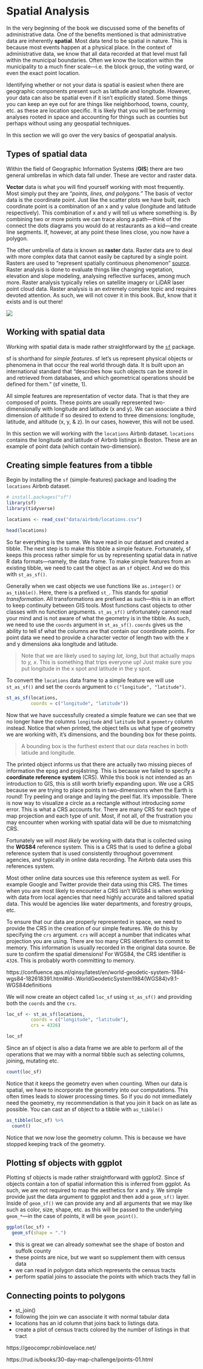 # Spatial Analysis

In the very beginning of the book we discussed some of the benefits of administrative data. One of the benefits mentioned is that administrative data are inherently **spatial**. Most data tend to be spatial in nature. This is because most events happen at a physical place. In the context of administrative data, we know that all data recorded at that level must fall within the municipal boundaries. Often we know the location within the municipality to a much finer scale—i.e. the block group, the voting ward, or even the exact point location. 

Identifying whether or not your data is spatial is easiest when there are geographic components present such as latitude and longitude. However, your data can also be spatial even if it isn't explicitly stated. Some things you can keep an eye out for are things like neighborhood, towns, county, etc. as these are location specific. It is likely that you will be performing analyses rooted in space and accounting for things such as counties but perhaps without using any geospatial techniques. 

In this section we will go over the very basics of geospatial analysis. 


## Types of spatial data

Within the field of Geographic Information Systems (**GIS**) there are two general umbrellas in which data fall under. These are vector and raster data.

**Vector** data is what you will find yourself working with most frequently. Most simply put they are _"points, lines, and polygons."_ The basis of vector data is the coordinate point. Just like the scatter plots we have built, each coordinate point is a combination of an x and y value (longitude and latitude respectively). This combination of x and y will tell us where something is. By combining two or more points we can trace along a path—think of the connect the dots diagrams you would do at restaurants as a kid—and create line segments. If, however, at any point these lines close, you now have a polygon.

The other umbrella of data is known as **raster** data. Raster data are to deal with more complex data that cannot easily be captured by a single point. Rasters are used to "represent spatially continuous phenomenon" [source](https://rspatial.org/raster/spatial/Spatialdata.pdf). Raster analysis is done to evaluate things like changing vegetation, elevation and slope modeling, analysing reflective surfaces, among much more. Raster analysis typically relies on satellite imagery or LiDAR laser point cloud data. Raster analysis is an extremely complex topic and requires devoted attention. As such, we will not cover it in this book. But, know that it exists and is out there! 


![](http://michaelminn.net/tutorials/gis-data/2019-points-lines-polygons.png)

## Working with spatial data 

Working with spatial data is made rather straightforward by the [`sf`](https://github.com/r-spatial/sf) package. 

sf is shorthand for _simple features_. sf let's us represent physical objects or phenomena in that occur the real world through data. It is built upon an international standard that "describes how such objects can be stored in and retrieved from databases, and which geometrical operations should be defined for them." (sf vinette, 1).

All simple features are representation of vector data. That is that they are composed of points. These points are usually represented two-dimensionally with longitude and latitude (x and y). We can associate a third dimension of altitude if so desired to extend to three dimensions: longitude, latitude, and altitude (x, y, & z). In our cases, however, this will not be used. 

In this section we will working with the `locations` Airbnb dataset. `locations` contains the longitude and latitude of Airbnb listings in Boston. These are an example of point data (which contain two-dimension). 


## Creating simple features from a tibble

Begin by installing the `sf` (simple-features) package and loading the `locations` Airbnb dataset.

```r
# install.packages("sf")
library(sf)
library(tidyverse)

locations <- read_csv("data/airbnb/locations.csv")

head(locations)
```

So far everything is the same. We have read in our dataset and created a tibble. The next step is to make this tibble a simple feature. Fortunately, sf keeps this process rather simple for us by representing spatial data in native R data formats—namely, the data frame. To make simple features from an existing tibble, we need to cast the object as an `sf` object. And we do this with `st_as_sf()`. 

Generally when we cast objects we use functions like `as.integer()` or `as_tibble()`. Here, there is a prefixed `st_`. This stands for *spatial transformation*. All transformations are prefixed as such—this is in an effort to keep continuity between GIS tools. Most functions cast objects to other classes with no function arguments. `st_as_sf()` unfortunately cannot read your mind and is not aware of what the geometry is in the tibble. As such, we need to use the `coords` argument in `st_as_sf()`. `coords` gives us the ability to tell sf what the columns are that contain our coordinate points. For point data we need to provide a character vector of length two with the x and y dimensions aka longitude and latitude.

> Note that we are likely used to saying _lat, long_, but that actually maps to _y, x_. This is something that trips everyone up! Just make sure you put longitude in the x spot and latitude in the y spot. 

To convert the `locations` data frame to a simple feature we will use `st_as_sf()` and set the `coords` argument to `c("longitude", "latitude")`. 


```r
st_as_sf(locations,
         coords = c("longitude", "latitude"))

```

Now that we have successfully created a simple feature we can see that we no longer have the columns `longitude` and `latitude` but a `geometry` column instead. Notice that when printed, the object tells us what type of geometry we are working with, it's dimensions, and the bounding box for these points.

> A bounding box is the furthest extent that our data reaches in both latiude and longitude.

The printed object informs us that there are actually two missing pieces of information the epsg and proj4string. This is because we failed to specify a **coordinate reference system** (CRS). While this book is not intended as an introduction to GIS, this is still worth briefly expanding upon. We use a CRS because we are trying to place points in two-dimensions when the Earth is round! Try peeling and orange and laying the peel flat. It's impossible. There is now way to visualize a circle as a rectangle without introducing _some_ error. This is what a CRS accounts for. There are many CRS for each type of map projection and each type of unit. Most, if not all, of the frustration you may encounter when working with spatial data will be due to mismatching CRS.

Fortunately we will _most likely_ be working with data that is collected using the **WGS84** reference system. This is a CRS that is used to define a global reference system that is used consistently throughout government agencies, and typically in online data recording. The Airbnb data uses this references system. 

Most other online data sources use this reference system as well. For example Google and Twitter provide their data using this CRS. The times when you are most likely to encounter a CRS isn't WGS84 is when working with data from local agencies that need highly accurate and tailored spatial data. This would be agencies like water departments, and forestry groups, etc. 

To ensure that our data are properly represented in space, we need to provide the CRS in the creation of our simple features. We do this by specifying the `crs` argument. `crs` will accept a number that indicates what projection you are using. There are too many CRS identifiers to commit to memory. This information is usually recorded in the original data source. Be sure to confirm the spatial dimensions! For WGS84, the CRS identifier is `4326`. This is probably worth committing to memory. 

https://confluence.qps.nl/qinsy/latest/en/world-geodetic-system-1984-wgs84-182618391.html#id-.WorldGeodeticSystem1984(WGS84)v9.1-WGS84definitions


We will now create an object called `loc_sf` using `st_as_sf()` and providing both the `coords` and the `crs`. 

```r
loc_sf <- st_as_sf(locations,
         coords = c("longitude", "latitude"),
         crs = 4326)

loc_sf
```

Since an sf object is also a data frame we are able to perform all of the operations that we may with a normal tibble such as selecting columns, joining, mutating etc.


```r
count(loc_sf)
```

Notice that it keeps the geometry even when counting. When our data is spatial, we have to incorporate the geometry into our computations. This often times leads to slower processing times. So if you do not immediately need the geometry, my recommendation is that you join it back on as late as possible. You can cast an sf object to a tibble with `as_tibble()`

```r
as_tibble(loc_sf) %>% 
  count()
```

Notice that we now lose the geometry column. This is because we have stopped keeping track of the geometry. 


## Plotting sf objects with ggplot

Plotting sf objects is made rather straightforward with ggplot2. Since sf objects contain a ton of spatial information this is inferred from ggplot. As such, we are not required to map the aesthetics for x and y. We simple provide just the data argument to ggpplot and then add a `geom_sf()` layer. Inside of `geom_sf()` we can provide any and all arguments that we may like such as color, size, shape, etc. as this will be passed to the underlying `geom_*`—in the case of points, it will be `geom_point()`.

```r
ggplot(loc_sf) +
  geom_sf(shape = ".")
```


- this is great we can already somewhat see the shape of boston and suffolk county
- these points are nice, but we want so supplement them with census data 
- we can read in polygon data which represents the census tracts
- perform spatial joins to associate the points with which tracts they fall in

## Connecting points to polygons

- st_join()
- following the join we can associate it with normal tabular data
- locations has an id column that joins back to listings data.
- create a plot of census tracts colored by the number of listings in that tract


https://geocompr.robinlovelace.net/

https://rud.is/books/30-day-map-challenge/points-01.html